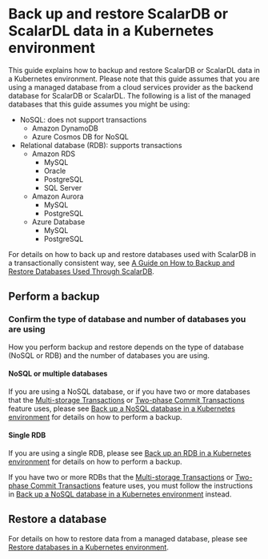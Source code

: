 # Back up and restore ScalarDB or ScalarDL data in a Kubernetes environment

This guide explains how to backup and restore ScalarDB or ScalarDL data in a Kubernetes environment. Please note that this guide assumes that you are using a managed database from a cloud services provider as the backend database for ScalarDB or ScalarDL. The following is a list of the managed databases that this guide assumes you might be using:

* NoSQL: does not support transactions
   * Amazon DynamoDB
   * Azure Cosmos DB for NoSQL
* Relational database (RDB): supports transactions
   * Amazon RDS
      * MySQL
      * Oracle
      * PostgreSQL
      * SQL Server
   * Amazon Aurora
      * MySQL
      * PostgreSQL
   * Azure Database
      * MySQL
      * PostgreSQL

For details on how to back up and restore databases used with ScalarDB in a transactionally consistent way, see [A Guide on How to Backup and Restore Databases Used Through ScalarDB](https://github.com/scalar-labs/scalardb/blob/master/docs/backup-restore.mdx).

## Perform a backup

### Confirm the type of database and number of databases you are using

How you perform backup and restore depends on the type of database (NoSQL or RDB) and the number of databases you are using.

#### NoSQL or multiple databases

If you are using a NoSQL database, or if you have two or more databases that the [Multi-storage Transactions](https://github.com/scalar-labs/scalardb/blob/master/docs/multi-storage-transactions.mdx) or [Two-phase Commit Transactions](https://github.com/scalar-labs/scalardb/blob/master/docs/two-phase-commit-transactions.mdx) feature uses, please see [Back up a NoSQL database in a Kubernetes environment](BackupNoSQL.mdx) for details on how to perform a backup.

#### Single RDB

If you are using a single RDB, please see [Back up an RDB in a Kubernetes environment](BackupRDB.mdx) for details on how to perform a backup.

If you have two or more RDBs that the [Multi-storage Transactions](https://github.com/scalar-labs/scalardb/blob/master/docs/multi-storage-transactions.mdx) or [Two-phase Commit Transactions](https://github.com/scalar-labs/scalardb/blob/master/docs/two-phase-commit-transactions.mdx) feature uses, you must follow the instructions in [Back up a NoSQL database in a Kubernetes environment](BackupNoSQL.mdx) instead.

## Restore a database

For details on how to restore data from a managed database, please see [Restore databases in a Kubernetes environment](RestoreDatabase.mdx).
